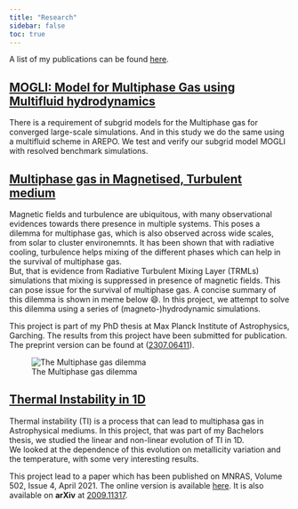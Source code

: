 ```yaml
---
title: "Research"
sidebar: false
toc: true
---
```


A list of my publications can be found [here](https://ui.adsabs.harvard.edu/public-libraries/rSxyW3mIQvK8ArHKfTxYcQ).

## [MOGLI: Model for Multiphase Gas using Multifluid hydrodynamics](research/mogli_subgrid.qmd)

There is a requirement of subgrid models for the Multiphase gas for converged large-scale simulations. And in this study we do the same using a multifluid scheme in AREPO.
We test and verify our subgrid model MOGLI with resolved benchmark simulations.

## [Multiphase gas in Magnetised, Turbulent medium](research/mhd_multiphase.qmd)
Magnetic fields and turbulence are ubiquitous, with many observational evidences towards there presence in multiple systems. This poses a dilemma for multiphase gas, which is also observed across wide scales, from solar to cluster environemnts. It has been shown that with radiative cooling, turbulence helps mixing of the different phases which can help in the survival of multiphase gas.    
But, that is evidence from Radiative Turbulent Mixing Layer (TRMLs) simulations that mixing is suppressed in presence of magnetic fields. This can pose issue for the survival of multiphase gas. A concise summary of this dilemma is shown in meme below 😄. In this project, we attempt to solve this dilemma using a series of (magneto-)hydrodynamic simulations.

This project is part of my PhD thesis at Max Planck Institute of Astrophysics, Garching.
The results from this project have been submitted for publication. The preprint version can be found at ([2307.06411](https://arxiv.org/abs/2307.06411)).

::: {layout="[-5,15,-5]"}
![The Multiphase gas dilemma](images/MHD_multiphase_meme.png) 
:::

## [Thermal Instability in 1D](research/thermal_instability.qmd)
Thermal instability (TI) is a process that can lead to multiphasa gas in Astrophysical mediums. In this project, that was part of my Bachelors thesis, we studied the linear and non-linear evolution of TI in 1D.    
We looked at the dependence of this evolution on metallicity variation and the temperature, with some very interesting results.   

This project lead to a paper which has been published on MNRAS, Volume 502, Issue 4, April 2021. The online version is available [here](https://doi.org/10.1093/mnras/stab382). It is also available on **arXiv** at [2009.11317](https://arxiv.org/abs/2009.11317).
